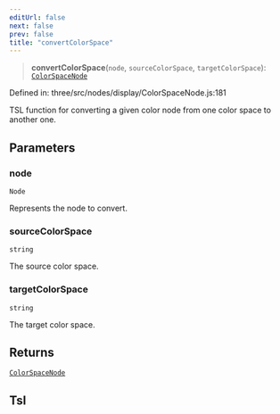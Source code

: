 ```yaml
---
editUrl: false
next: false
prev: false
title: "convertColorSpace"
---
```


> **convertColorSpace**(`node`, `sourceColorSpace`, `targetColorSpace`): [`ColorSpaceNode`](../classes/Three.WebGPU.ColorSpaceNode.html)

Defined in: three/src/nodes/display/ColorSpaceNode.js:181

TSL function for converting a given color node from one color space to another one.

## Parameters

### node

`Node`

Represents the node to convert.

### sourceColorSpace

`string`

The source color space.

### targetColorSpace

`string`

The target color space.

## Returns

[`ColorSpaceNode`](../classes/Three.WebGPU.ColorSpaceNode.html)

## Tsl
